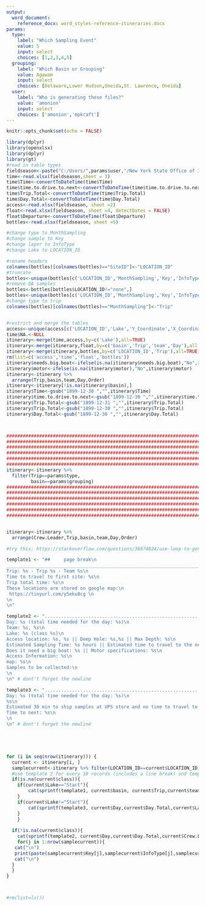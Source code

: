 ```yaml
---
output: 
  word_document:
    reference_docx: word_styles-reference-itineraries.docx
params:
  type: 
    label: "Which Sampling Event"
    value: 5
    input: select
    choices: [1,2,3,4,5]
  grouping:
    label: "Which Basin or Grouping"
    value: Agawam
    input: select
    choices: [Delaware,Lower Hudson,Oneida,St. Lawrence, Oneida]
  user:
    label: "Who is generating these files?"
    value: 'amonion'
    input: select
    choices: ['amonion','mpkraft']
---
```


```r

knitr::opts_chunk$set(echo = FALSE)
```

```r
library(dplyr)
library(openxlsx)
library(dplyr)
library(gt)
#read in table types
fieldseason<-paste("C:/Users/",params$user,"/New York State Office of Information Technology Services/LMAS - LCI/2021.field.season.files/LCI.Field.Season.xlsx",sep="")
time<-read.xlsx(fieldseason,sheet = 3)
time$Time<-convertToDateTime(time$Time)
time$time.to.drive.to.next<-convertToDateTime(time$time.to.drive.to.next)
time$Trip.Total<-convertToDateTime(time$Trip.Total)
time$Day.Total<-convertToDateTime(time$Day.Total)
access<-read.xlsx(fieldseason, sheet =2)
float<-read.xlsx(fieldseason, sheet =4, detectDates = FALSE)
float$Departure<-convertToDateTime(float$Departure)
bottles<-read.xlsx(fieldseason, sheet =5)

#change type to MonthSampling
#change sample to Key
#change layer to InfoType
#change Lake to LOCATION_ID

#rename headers
colnames(bottles)[colnames(bottles)=="SiteID"]<-"LOCATION_ID"
#truncate
bottles<-unique(bottles[c('LOCATION_ID','MonthSampling','Key','InfoType','QCType')])
#remove QA samples
bottles<-bottles[bottles$LOCATION_ID!="none",]
bottles<-unique(bottles[c('LOCATION_ID','MonthSampling','Key','InfoType','QCType')])
#change type to trip
colnames(bottles)[colnames(bottles)=="MonthSampling"]<-"Trip"


#restrict and merge the tables
access<-unique(access[c('LOCATION_ID','Lake','Y_Coordinate','X_Coordinate','access.site_lat','access.site_lon','Access','needs.big.boat','motor','Depth','map')])
time$NA.<-NULL
itinerary<-merge(time,access,by=c('Lake'),all=TRUE)
itinerary<-merge(itinerary,float,by=c('basin','Trip','team','Day'),all = TRUE)
itinerary<-merge(itinerary,bottles,by=c('LOCATION_ID','Trip'),all=TRUE)
rm(list=c('access','time','float','bottles'))
itinerary$needs.big.boat<-ifelse(is.na(itinerary$needs.big.boat),"No",itinerary$needs.big.boat)
itinerary$motor<-ifelse(is.na(itinerary$motor),"No",itinerary$motor)
itinerary<-itinerary %>% 
  arrange(Trip,basin,team,Day,Order)
itinerary<-itinerary[!is.na(itinerary$basin),]
itinerary$Time<-gsub("1899-12-30 ","",itinerary$Time)
itinerary$time.to.drive.to.next<-gsub("1899-12-30 ","",itinerary$time.to.drive.to.next)
itinerary$Trip.Total<-gsub("1899-12-31 ","",itinerary$Trip.Total)
itinerary$Trip.Total<-gsub("1899-12-30 ","",itinerary$Trip.Total)
itinerary$Day.Total<-gsub("1899-12-30 ","",itinerary$Day.Total)



#################################################################################################################
#################################################################################################################
#################################################################################################################
#################################################################################################################
#################################################################################################################
#################################################################################################################
itinerary<-itinerary %>% 
  filter(Trip==params$type,
         basin==params$grouping)
#################################################################################################################
#################################################################################################################
#################################################################################################################
#################################################################################################################
#################################################################################################################
#################################################################################################################


itinerary<-itinerary %>% 
  arrange(Crew.Leader,Trip,basin,team,Day,Order)

```


```r
#try this: https://stackoverflow.com/questions/36674824/use-loop-to-generate-section-of-text-in-rmarkdown

template1 <- "##     page break\n
______________________________________________________________________________________\n
Trip: %s - Trip %s - Team %s\n
Time to travel to first site: %s\n
Trip total time: %s\n
These locations are stored on google map:\n
 https://tinyurl.com/y5eku8cg \n
\n
\n" 

template2 <- "......................................................................................\n
Day: %s (total time needed for the day: %s)\n
Team: %s, %s\n
Lake: %s (class %s)\n
Access location: %s, %s || Deep Hole: %s,%s || Max Depth: %s\n
Estimated Sampling Time: %s hours || Estimated time to travel to the next site: %s\n
Does it need a big boat: %s || Motor specifications: %s\n
Access Information: %s\n
map: %s\n
Samples to be collected:\n
\n
\n" # dont't forget the newline

template3 <- "......................................................................................\n
Day: %s (total time needed for the day: %s)\n
%s\n
Estimated 30 min to ship samples at UPS store and no time to travel to the hotel. \n
Time to next: %s\n
\n
\n" # dont't forget the newline





for (i in seq(nrow(itinerary))) {
  current <- itinerary[i, ]
  samplecurrent<-itinerary %>% filter(LOCATION_ID==current$LOCATION_ID,Trip==current$Trip) %>% select(Key,InfoType,QCType) %>% distinct()
  #use template 2 for every 10 records (includes a line break) and template 1 for all others
  if(is.na(current$class)){
    if(current$Lake=="Start"){
        cat(sprintf(template1, current$basin, current$Trip,current$team,current$time.to.drive.to.next,current$Trip.Total))
    }
    if(current$Lake!="Start"){
        cat(sprintf(template3, current$Day,current$Day.Total,current$Lake,current$time.to.drive.to.next))
    }
    }
  
  if(!is.na(current$class)){
    cat(sprintf(template2, current$Day,current$Day.Total,current$Crew.Leader,current$Crew.Members,current$Lake, current$class,current$access.site_lat,current$access.site_lon,current$Y_Coordinate,current$X_Coordinate,current$Depth,current$Time, current$time.to.drive.to.next, current$needs.big.boat, current$motor, current$Access,current$map))
    for(j in 1:nrow(samplecurrent)){
   cat("\n")
   print(paste(samplecurrent$Key[j],samplecurrent$InfoType[j],samplecurrent$QCType,sep="_"))
   cat("\n")
  }
  }
}



#rm(list=ls())
```

